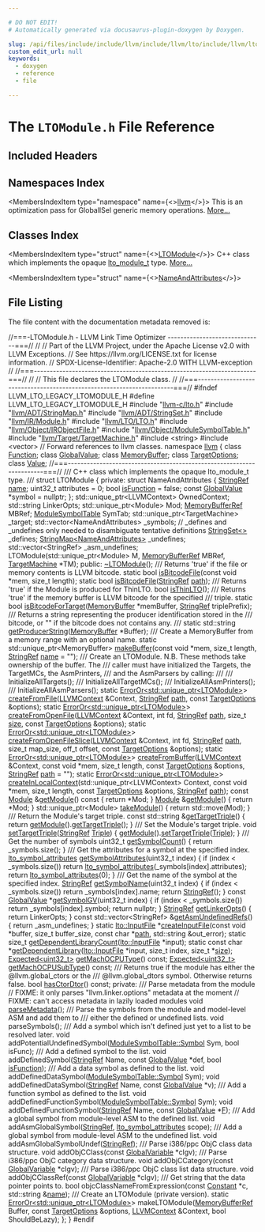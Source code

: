 ```yaml
---

# DO NOT EDIT!
# Automatically generated via docusaurus-plugin-doxygen by Doxygen.

slug: /api/files/include/include/llvm/include/llvm/lto/include/llvm/lto/legacy/ltomodule-h
custom_edit_url: null
keywords:
  - doxygen
  - reference
  - file

---
```





# The `LTOModule.h` File Reference

<DoxygenPage pluginConfig={pluginConfig}>



## Included Headers

<IncludesList>
<IncludesListItem
  filePath="llvm-c/lto.h"
  permalink="/docs/api/files/include/include/llvm-c/lto-h"
  isLocal="true" />
<IncludesListItem
  filePath="llvm/ADT/StringMap.h"
  permalink="/docs/api/files/include/include/llvm/include/llvm/adt/stringmap-h"
  isLocal="true" />
<IncludesListItem
  filePath="llvm/ADT/StringSet.h"
  permalink="/docs/api/files/include/include/llvm/include/llvm/adt/stringset-h"
  isLocal="true" />
<IncludesListItem
  filePath="llvm/IR/Module.h"
  permalink="/docs/api/files/include/include/llvm/include/llvm/ir/module-h"
  isLocal="true" />
<IncludesListItem
  filePath="llvm/LTO/LTO.h"
  permalink="/docs/api/files/include/include/llvm/include/llvm/lto/lto-h"
  isLocal="true" />
<IncludesListItem
  filePath="llvm/Object/IRObjectFile.h"
  permalink="/docs/api/files/include/include/llvm/include/llvm/object/irobjectfile-h"
  isLocal="true" />
<IncludesListItem
  filePath="llvm/Object/ModuleSymbolTable.h"
  permalink="/docs/api/files/include/include/llvm/include/llvm/object/modulesymboltable-h"
  isLocal="true" />
<IncludesListItem
  filePath="llvm/Target/TargetMachine.h"
  permalink="/docs/api/files/include/include/llvm/include/llvm/target/targetmachine-h"
  isLocal="true" />
<IncludesListItem
  filePath="string"
  permalink=""
  isLocal="false" />
<IncludesListItem
  filePath="vector"
  permalink=""
  isLocal="false" />
</IncludesList>

## Namespaces Index

<MembersIndex>

<MembersIndexItem
  type="namespace"
  name={<><a href="/docs/api/namespaces/llvm">llvm</a></>}>
This is an optimization pass for GlobalISel generic memory operations. <a href="/docs/api/namespaces/llvm/#details">More...</a>
</MembersIndexItem>

</MembersIndex>

## Classes Index

<MembersIndex>

<MembersIndexItem
  type="struct"
  name={<><a href="/docs/api/structs/llvm/ltomodule">LTOModule</a></>}>
C++ class which implements the opaque <a href="/docs/api/groups/llvmclto/#ga3ce415fd9e8109d4835461c6de1b9d82">lto&#95;module&#95;t</a> type. <a href="/docs/api/structs/llvm/ltomodule/#details">More...</a>
</MembersIndexItem>

<MembersIndexItem
  type="struct"
  name={<><a href="/docs/api/structs/llvm/ltomodule/nameandattributes">NameAndAttributes</a></>}>
</MembersIndexItem>

</MembersIndex>


## File Listing

The file content with the documentation metadata removed is:

<ProgramListing>

<Link id="l00001" /><CodeLine lineNumber="1"><Highlight kind="comment">//===-LTOModule.h - LLVM Link Time Optimizer ------------------------------===//</Highlight><Highlight kind="normal"></Highlight></CodeLine>
<Link id="l00002" /><CodeLine lineNumber="2"><Highlight kind="normal"></Highlight><Highlight kind="comment">//</Highlight><Highlight kind="normal"></Highlight></CodeLine>
<Link id="l00003" /><CodeLine lineNumber="3"><Highlight kind="normal"></Highlight><Highlight kind="comment">// Part of the LLVM Project, under the Apache License v2.0 with LLVM Exceptions.</Highlight><Highlight kind="normal"></Highlight></CodeLine>
<Link id="l00004" /><CodeLine lineNumber="4"><Highlight kind="normal"></Highlight><Highlight kind="comment">// See https://llvm.org/LICENSE.txt for license information.</Highlight><Highlight kind="normal"></Highlight></CodeLine>
<Link id="l00005" /><CodeLine lineNumber="5"><Highlight kind="normal"></Highlight><Highlight kind="comment">// SPDX-License-Identifier: Apache-2.0 WITH LLVM-exception</Highlight><Highlight kind="normal"></Highlight></CodeLine>
<Link id="l00006" /><CodeLine lineNumber="6"><Highlight kind="normal"></Highlight><Highlight kind="comment">//</Highlight><Highlight kind="normal"></Highlight></CodeLine>
<Link id="l00007" /><CodeLine lineNumber="7"><Highlight kind="normal"></Highlight><Highlight kind="comment">//===----------------------------------------------------------------------===//</Highlight><Highlight kind="normal"></Highlight></CodeLine>
<Link id="l00008" /><CodeLine lineNumber="8"><Highlight kind="normal"></Highlight><Highlight kind="comment">//</Highlight><Highlight kind="normal"></Highlight></CodeLine>
<Link id="l00009" /><CodeLine lineNumber="9"><Highlight kind="normal"></Highlight><Highlight kind="comment">// This file declares the LTOModule class.</Highlight><Highlight kind="normal"></Highlight></CodeLine>
<Link id="l00010" /><CodeLine lineNumber="10"><Highlight kind="normal"></Highlight><Highlight kind="comment">//</Highlight><Highlight kind="normal"></Highlight></CodeLine>
<Link id="l00011" /><CodeLine lineNumber="11"><Highlight kind="normal"></Highlight><Highlight kind="comment">//===----------------------------------------------------------------------===//</Highlight><Highlight kind="normal"></Highlight></CodeLine>
<Link id="l00012" /><CodeLine lineNumber="12"><Highlight kind="normal"></Highlight></CodeLine>
<Link id="l00013" /><CodeLine lineNumber="13"><Highlight kind="normal"></Highlight><Highlight kind="preprocessor">#ifndef LLVM&#95;LTO&#95;LEGACY&#95;LTOMODULE&#95;H</Highlight><Highlight kind="normal"></Highlight></CodeLine>
<Link id="l00014" /><CodeLine lineNumber="14"><Highlight kind="normal"></Highlight><Highlight kind="preprocessor">#define LLVM&#95;LTO&#95;LEGACY&#95;LTOMODULE&#95;H</Highlight><Highlight kind="normal"></Highlight></CodeLine>
<Link id="l00015" /><CodeLine lineNumber="15"><Highlight kind="normal"></Highlight></CodeLine>
<Link id="l00016" /><CodeLine lineNumber="16"><Highlight kind="normal"></Highlight><Highlight kind="preprocessor">#include &quot;<a href="/docs/api/files/include/include/llvm-c/lto-h">llvm-c/lto.h</a>&quot;</Highlight><Highlight kind="normal"></Highlight></CodeLine>
<Link id="l00017" /><CodeLine lineNumber="17"><Highlight kind="normal"></Highlight><Highlight kind="preprocessor">#include &quot;<a href="/docs/api/files/include/include/llvm/include/llvm/adt/stringmap-h">llvm/ADT/StringMap.h</a>&quot;</Highlight><Highlight kind="normal"></Highlight></CodeLine>
<Link id="l00018" /><CodeLine lineNumber="18"><Highlight kind="normal"></Highlight><Highlight kind="preprocessor">#include &quot;<a href="/docs/api/files/include/include/llvm/include/llvm/adt/stringset-h">llvm/ADT/StringSet.h</a>&quot;</Highlight><Highlight kind="normal"></Highlight></CodeLine>
<Link id="l00019" /><CodeLine lineNumber="19"><Highlight kind="normal"></Highlight><Highlight kind="preprocessor">#include &quot;<a href="/docs/api/files/include/include/llvm/include/llvm/ir/module-h">llvm/IR/Module.h</a>&quot;</Highlight><Highlight kind="normal"></Highlight></CodeLine>
<Link id="l00020" /><CodeLine lineNumber="20"><Highlight kind="normal"></Highlight><Highlight kind="preprocessor">#include &quot;<a href="/docs/api/files/include/include/llvm/include/llvm/lto/lto-h">llvm/LTO/LTO.h</a>&quot;</Highlight><Highlight kind="normal"></Highlight></CodeLine>
<Link id="l00021" /><CodeLine lineNumber="21"><Highlight kind="normal"></Highlight><Highlight kind="preprocessor">#include &quot;<a href="/docs/api/files/include/include/llvm/include/llvm/object/irobjectfile-h">llvm/Object/IRObjectFile.h</a>&quot;</Highlight><Highlight kind="normal"></Highlight></CodeLine>
<Link id="l00022" /><CodeLine lineNumber="22"><Highlight kind="normal"></Highlight><Highlight kind="preprocessor">#include &quot;<a href="/docs/api/files/include/include/llvm/include/llvm/object/modulesymboltable-h">llvm/Object/ModuleSymbolTable.h</a>&quot;</Highlight><Highlight kind="normal"></Highlight></CodeLine>
<Link id="l00023" /><CodeLine lineNumber="23"><Highlight kind="normal"></Highlight><Highlight kind="preprocessor">#include &quot;<a href="/docs/api/files/include/include/llvm/include/llvm/target/targetmachine-h">llvm/Target/TargetMachine.h</a>&quot;</Highlight><Highlight kind="normal"></Highlight></CodeLine>
<Link id="l00024" /><CodeLine lineNumber="24"><Highlight kind="normal"></Highlight><Highlight kind="preprocessor">#include &lt;string&gt;</Highlight><Highlight kind="normal"></Highlight></CodeLine>
<Link id="l00025" /><CodeLine lineNumber="25"><Highlight kind="normal"></Highlight><Highlight kind="preprocessor">#include &lt;vector&gt;</Highlight><Highlight kind="normal"></Highlight></CodeLine>
<Link id="l00026" /><CodeLine lineNumber="26"><Highlight kind="normal"></Highlight></CodeLine>
<Link id="l00027" /><CodeLine lineNumber="27"><Highlight kind="normal"></Highlight><Highlight kind="comment">// Forward references to llvm classes.</Highlight><Highlight kind="normal"></Highlight></CodeLine>
<Link id="l00028" /><CodeLine lineNumber="28"><Highlight kind="normal"></Highlight><Highlight kind="keyword">namespace </Highlight><Highlight kind="normal"><a href="/docs/api/namespaces/llvm">llvm</a> &#123;</Highlight></CodeLine>
<Link id="l00029" /><CodeLine lineNumber="29"><Highlight kind="normal">  </Highlight><Highlight kind="keyword">class </Highlight><Highlight kind="normal"><a href="/docs/api/classes/llvm/function">Function</a>;</Highlight></CodeLine>
<Link id="l00030" /><CodeLine lineNumber="30"><Highlight kind="normal">  </Highlight><Highlight kind="keyword">class </Highlight><Highlight kind="normal"><a href="/docs/api/classes/llvm/globalvalue">GlobalValue</a>;</Highlight></CodeLine>
<Link id="l00031" /><CodeLine lineNumber="31"><Highlight kind="normal">  </Highlight><Highlight kind="keyword">class </Highlight><Highlight kind="normal"><a href="/docs/api/classes/llvm/memorybuffer">MemoryBuffer</a>;</Highlight></CodeLine>
<Link id="l00032" /><CodeLine lineNumber="32"><Highlight kind="normal">  </Highlight><Highlight kind="keyword">class </Highlight><Highlight kind="normal"><a href="/docs/api/classes/llvm/targetoptions">TargetOptions</a>;</Highlight></CodeLine>
<Link id="l00033" /><CodeLine lineNumber="33"><Highlight kind="normal">  </Highlight><Highlight kind="keyword">class </Highlight><Highlight kind="normal"><a href="/docs/api/classes/llvm/value">Value</a>;</Highlight></CodeLine>
<Link id="l00034" /><CodeLine lineNumber="34"><Highlight kind="normal"></Highlight></CodeLine>
<Link id="l00035" /><CodeLine lineNumber="35"><Highlight kind="normal"></Highlight><Highlight kind="comment">//===----------------------------------------------------------------------===//</Highlight><Highlight kind="comment"></Highlight></CodeLine>
<Link id="l00036" /><CodeLine lineNumber="36"><Highlight kind="comment">/// C++ class which implements the opaque lto&#95;module&#95;t type.</Highlight></CodeLine>
<Link id="l00037" /><CodeLine lineNumber="37"><Highlight kind="comment">///</Highlight><Highlight kind="normal"></Highlight></CodeLine>
<Link id="l00038" /><CodeLine lineNumber="38" lineLink="/docs/api/structs/llvm/ltomodule"><Highlight kind="normal"></Highlight><Highlight kind="keyword">struct </Highlight><Highlight kind="normal">LTOModule &#123;</Highlight></CodeLine>
<Link id="l00039" /><CodeLine lineNumber="39"><Highlight kind="normal"></Highlight><Highlight kind="keyword">private</Highlight><Highlight kind="normal">:</Highlight></CodeLine>
<Link id="l00040" /><CodeLine lineNumber="40"><Highlight kind="normal">  </Highlight><Highlight kind="keyword">struct </Highlight><Highlight kind="normal">NameAndAttributes &#123;</Highlight></CodeLine>
<Link id="l00041" /><CodeLine lineNumber="41"><Highlight kind="normal">    <a href="/docs/api/classes/llvm/stringref">StringRef</a> <a href="/docs/api/files/lib/lib/target/lib/target/aarch64/smeabipass-cpp/#a8f8f80d37794cde9472343e4487ba3eb">name</a>;</Highlight></CodeLine>
<Link id="l00042" /><CodeLine lineNumber="42"><Highlight kind="normal">    uint32&#95;t           attributes = 0;</Highlight></CodeLine>
<Link id="l00043" /><CodeLine lineNumber="43"><Highlight kind="normal">    </Highlight><Highlight kind="keywordtype">bool</Highlight><Highlight kind="normal">               <a href="/docs/api/files/lib/lib/codegen/lib/codegen/selectiondag/selectiondagbuilder-cpp/#aa5423d2fba2a995d71e3294b14a19bbc">isFunction</a> = </Highlight><Highlight kind="keyword">false</Highlight><Highlight kind="normal">;</Highlight></CodeLine>
<Link id="l00044" /><CodeLine lineNumber="44"><Highlight kind="normal">    </Highlight><Highlight kind="keyword">const</Highlight><Highlight kind="normal"> <a href="/docs/api/classes/llvm/globalvalue">GlobalValue</a> &#42;symbol = </Highlight><Highlight kind="keyword">nullptr</Highlight><Highlight kind="normal">;</Highlight></CodeLine>
<Link id="l00045" /><CodeLine lineNumber="45"><Highlight kind="normal">  &#125;;</Highlight></CodeLine>
<Link id="l00046" /><CodeLine lineNumber="46"><Highlight kind="normal"></Highlight></CodeLine>
<Link id="l00047" /><CodeLine lineNumber="47"><Highlight kind="normal">  std::unique&#95;ptr&lt;LLVMContext&gt; OwnedContext;</Highlight></CodeLine>
<Link id="l00048" /><CodeLine lineNumber="48"><Highlight kind="normal"></Highlight></CodeLine>
<Link id="l00049" /><CodeLine lineNumber="49"><Highlight kind="normal">  std::string LinkerOpts;</Highlight></CodeLine>
<Link id="l00050" /><CodeLine lineNumber="50"><Highlight kind="normal"></Highlight></CodeLine>
<Link id="l00051" /><CodeLine lineNumber="51"><Highlight kind="normal">  std::unique&#95;ptr&lt;Module&gt; Mod;</Highlight></CodeLine>
<Link id="l00052" /><CodeLine lineNumber="52"><Highlight kind="normal">  <a href="/docs/api/classes/llvm/memorybufferref">MemoryBufferRef</a> MBRef;</Highlight></CodeLine>
<Link id="l00053" /><CodeLine lineNumber="53"><Highlight kind="normal">  <a href="/docs/api/classes/llvm/modulesymboltable">ModuleSymbolTable</a> SymTab;</Highlight></CodeLine>
<Link id="l00054" /><CodeLine lineNumber="54"><Highlight kind="normal">  std::unique&#95;ptr&lt;TargetMachine&gt; &#95;target;</Highlight></CodeLine>
<Link id="l00055" /><CodeLine lineNumber="55"><Highlight kind="normal">  std::vector&lt;NameAndAttributes&gt; &#95;symbols;</Highlight></CodeLine>
<Link id="l00056" /><CodeLine lineNumber="56"><Highlight kind="normal"></Highlight></CodeLine>
<Link id="l00057" /><CodeLine lineNumber="57"><Highlight kind="normal">  </Highlight><Highlight kind="comment">// &#95;defines and &#95;undefines only needed to disambiguate tentative definitions</Highlight><Highlight kind="normal"></Highlight></CodeLine>
<Link id="l00058" /><CodeLine lineNumber="58"><Highlight kind="normal">  <a href="/docs/api/classes/llvm/stringset">StringSet&lt;&gt;</a>                             &#95;defines;</Highlight></CodeLine>
<Link id="l00059" /><CodeLine lineNumber="59"><Highlight kind="normal">  <a href="/docs/api/classes/llvm/stringmap">StringMap&lt;NameAndAttributes&gt;</a> &#95;undefines;</Highlight></CodeLine>
<Link id="l00060" /><CodeLine lineNumber="60"><Highlight kind="normal">  std::vector&lt;StringRef&gt; &#95;asm&#95;undefines;</Highlight></CodeLine>
<Link id="l00061" /><CodeLine lineNumber="61"><Highlight kind="normal"></Highlight></CodeLine>
<Link id="l00062" /><CodeLine lineNumber="62"><Highlight kind="normal">  LTOModule(std::unique&#95;ptr&lt;Module&gt; M, <a href="/docs/api/classes/llvm/memorybufferref">MemoryBufferRef</a> MBRef,</Highlight></CodeLine>
<Link id="l00063" /><CodeLine lineNumber="63"><Highlight kind="normal">            <a href="/docs/api/classes/llvm/targetmachine">TargetMachine</a> &#42;TM);</Highlight></CodeLine>
<Link id="l00064" /><CodeLine lineNumber="64"><Highlight kind="normal"></Highlight></CodeLine>
<Link id="l00065" /><CodeLine lineNumber="65"><Highlight kind="normal"></Highlight><Highlight kind="keyword">public</Highlight><Highlight kind="normal">:</Highlight></CodeLine>
<Link id="l00066" /><CodeLine lineNumber="66" lineLink="/docs/api/structs/llvm/ltomodule/#acacfc05f60d5fb8b67833cca46725781"><Highlight kind="normal">  <a href="/docs/api/structs/llvm/ltomodule/#acacfc05f60d5fb8b67833cca46725781">~LTOModule</a>();</Highlight></CodeLine>
<Link id="l00067" /><CodeLine lineNumber="67"><Highlight kind="normal"></Highlight><Highlight kind="comment"></Highlight></CodeLine>
<Link id="l00068" /><CodeLine lineNumber="68"><Highlight kind="comment">  /// Returns &#39;true&#39; if the file or memory contents is LLVM bitcode.</Highlight><Highlight kind="normal"></Highlight></CodeLine>
<Link id="l00069" /><CodeLine lineNumber="69"><Highlight kind="normal">  </Highlight><Highlight kind="keyword">static</Highlight><Highlight kind="normal"> </Highlight><Highlight kind="keywordtype">bool</Highlight><Highlight kind="normal"> <a href="/docs/api/structs/llvm/ltomodule/#a18c6d81a89ce7251370098d5fca14eed">isBitcodeFile</a>(</Highlight><Highlight kind="keyword">const</Highlight><Highlight kind="normal"> </Highlight><Highlight kind="keywordtype">void</Highlight><Highlight kind="normal"> &#42;mem, </Highlight><Highlight kind="keywordtype">size&#95;t</Highlight><Highlight kind="normal"> length);</Highlight></CodeLine>
<Link id="l00070" /><CodeLine lineNumber="70"><Highlight kind="normal">  </Highlight><Highlight kind="keyword">static</Highlight><Highlight kind="normal"> </Highlight><Highlight kind="keywordtype">bool</Highlight><Highlight kind="normal"> <a href="/docs/api/structs/llvm/ltomodule/#a18c6d81a89ce7251370098d5fca14eed">isBitcodeFile</a>(<a href="/docs/api/classes/llvm/stringref">StringRef</a> <a href="/docs/api/namespaces/llvm/sys/path">path</a>);</Highlight></CodeLine>
<Link id="l00071" /><CodeLine lineNumber="71"><Highlight kind="normal"></Highlight><Highlight kind="comment"></Highlight></CodeLine>
<Link id="l00072" /><CodeLine lineNumber="72"><Highlight kind="comment">  /// Returns &#39;true&#39; if the Module is produced for ThinLTO.</Highlight><Highlight kind="normal"></Highlight></CodeLine>
<Link id="l00073" /><CodeLine lineNumber="73"><Highlight kind="normal">  </Highlight><Highlight kind="keywordtype">bool</Highlight><Highlight kind="normal"> <a href="/docs/api/structs/llvm/ltomodule/#ab964fda761f8e809e05594be65356fcb">isThinLTO</a>();</Highlight></CodeLine>
<Link id="l00074" /><CodeLine lineNumber="74"><Highlight kind="normal"></Highlight><Highlight kind="comment"></Highlight></CodeLine>
<Link id="l00075" /><CodeLine lineNumber="75"><Highlight kind="comment">  /// Returns &#39;true&#39; if the memory buffer is LLVM bitcode for the specified</Highlight></CodeLine>
<Link id="l00076" /><CodeLine lineNumber="76"><Highlight kind="comment">  /// triple.</Highlight><Highlight kind="normal"></Highlight></CodeLine>
<Link id="l00077" /><CodeLine lineNumber="77"><Highlight kind="normal">  </Highlight><Highlight kind="keyword">static</Highlight><Highlight kind="normal"> </Highlight><Highlight kind="keywordtype">bool</Highlight><Highlight kind="normal"> <a href="/docs/api/structs/llvm/ltomodule/#aa9588be24002d2f7603334d8dd1846e7">isBitcodeForTarget</a>(<a href="/docs/api/classes/llvm/memorybuffer">MemoryBuffer</a> &#42;memBuffer,</Highlight></CodeLine>
<Link id="l00078" /><CodeLine lineNumber="78"><Highlight kind="normal">                                 <a href="/docs/api/classes/llvm/stringref">StringRef</a> triplePrefix);</Highlight></CodeLine>
<Link id="l00079" /><CodeLine lineNumber="79"><Highlight kind="normal"></Highlight><Highlight kind="comment"></Highlight></CodeLine>
<Link id="l00080" /><CodeLine lineNumber="80"><Highlight kind="comment">  /// Returns a string representing the producer identification stored in the</Highlight></CodeLine>
<Link id="l00081" /><CodeLine lineNumber="81"><Highlight kind="comment">  /// bitcode, or &quot;&quot; if the bitcode does not contains any.</Highlight></CodeLine>
<Link id="l00082" /><CodeLine lineNumber="82"><Highlight kind="comment">  ///</Highlight><Highlight kind="normal"></Highlight></CodeLine>
<Link id="l00083" /><CodeLine lineNumber="83"><Highlight kind="normal">  </Highlight><Highlight kind="keyword">static</Highlight><Highlight kind="normal"> std::string <a href="/docs/api/structs/llvm/ltomodule/#a969833caa131b8a26c7b12bf917294a7">getProducerString</a>(<a href="/docs/api/classes/llvm/memorybuffer">MemoryBuffer</a> &#42;Buffer);</Highlight></CodeLine>
<Link id="l00084" /><CodeLine lineNumber="84"><Highlight kind="normal"></Highlight><Highlight kind="comment"></Highlight></CodeLine>
<Link id="l00085" /><CodeLine lineNumber="85"><Highlight kind="comment">  /// Create a MemoryBuffer from a memory range with an optional name.</Highlight><Highlight kind="normal"></Highlight></CodeLine>
<Link id="l00086" /><CodeLine lineNumber="86"><Highlight kind="normal">  </Highlight><Highlight kind="keyword">static</Highlight><Highlight kind="normal"> std::unique&#95;ptr&lt;MemoryBuffer&gt;</Highlight></CodeLine>
<Link id="l00087" /><CodeLine lineNumber="87"><Highlight kind="normal">  <a href="/docs/api/structs/llvm/ltomodule/#a506f8e95d7b36007cf41322e49e3668c">makeBuffer</a>(</Highlight><Highlight kind="keyword">const</Highlight><Highlight kind="normal"> </Highlight><Highlight kind="keywordtype">void</Highlight><Highlight kind="normal"> &#42;mem, </Highlight><Highlight kind="keywordtype">size&#95;t</Highlight><Highlight kind="normal"> length, <a href="/docs/api/classes/llvm/stringref">StringRef</a> <a href="/docs/api/files/lib/lib/target/lib/target/aarch64/smeabipass-cpp/#a8f8f80d37794cde9472343e4487ba3eb">name</a> = </Highlight><Highlight kind="stringliteral">&quot;&quot;</Highlight><Highlight kind="normal">);</Highlight></CodeLine>
<Link id="l00088" /><CodeLine lineNumber="88"><Highlight kind="normal"></Highlight><Highlight kind="comment"></Highlight></CodeLine>
<Link id="l00089" /><CodeLine lineNumber="89"><Highlight kind="comment">  /// Create an LTOModule. N.B. These methods take ownership of the buffer. The</Highlight></CodeLine>
<Link id="l00090" /><CodeLine lineNumber="90"><Highlight kind="comment">  /// caller must have initialized the Targets, the TargetMCs, the AsmPrinters,</Highlight></CodeLine>
<Link id="l00091" /><CodeLine lineNumber="91"><Highlight kind="comment">  /// and the AsmParsers by calling:</Highlight></CodeLine>
<Link id="l00092" /><CodeLine lineNumber="92"><Highlight kind="comment">  ///</Highlight></CodeLine>
<Link id="l00093" /><CodeLine lineNumber="93"><Highlight kind="comment">  /// InitializeAllTargets();</Highlight></CodeLine>
<Link id="l00094" /><CodeLine lineNumber="94"><Highlight kind="comment">  /// InitializeAllTargetMCs();</Highlight></CodeLine>
<Link id="l00095" /><CodeLine lineNumber="95"><Highlight kind="comment">  /// InitializeAllAsmPrinters();</Highlight></CodeLine>
<Link id="l00096" /><CodeLine lineNumber="96"><Highlight kind="comment">  /// InitializeAllAsmParsers();</Highlight><Highlight kind="normal"></Highlight></CodeLine>
<Link id="l00097" /><CodeLine lineNumber="97"><Highlight kind="normal">  </Highlight><Highlight kind="keyword">static</Highlight><Highlight kind="normal"> <a href="/docs/api/classes/llvm/erroror">ErrorOr&lt;std::unique&#95;ptr&lt;LTOModule&gt;</a>&gt;</Highlight></CodeLine>
<Link id="l00098" /><CodeLine lineNumber="98"><Highlight kind="normal">  <a href="/docs/api/structs/llvm/ltomodule/#a18b55d565c6a0be0a063486e7c905cef">createFromFile</a>(<a href="/docs/api/classes/llvm/llvmcontext">LLVMContext</a> &amp;Context, <a href="/docs/api/classes/llvm/stringref">StringRef</a> <a href="/docs/api/namespaces/llvm/sys/path">path</a>,</Highlight></CodeLine>
<Link id="l00099" /><CodeLine lineNumber="99"><Highlight kind="normal">                 </Highlight><Highlight kind="keyword">const</Highlight><Highlight kind="normal"> <a href="/docs/api/classes/llvm/targetoptions">TargetOptions</a> &amp;options);</Highlight></CodeLine>
<Link id="l00100" /><CodeLine lineNumber="100"><Highlight kind="normal">  </Highlight><Highlight kind="keyword">static</Highlight><Highlight kind="normal"> <a href="/docs/api/classes/llvm/erroror">ErrorOr&lt;std::unique&#95;ptr&lt;LTOModule&gt;</a>&gt;</Highlight></CodeLine>
<Link id="l00101" /><CodeLine lineNumber="101"><Highlight kind="normal">  <a href="/docs/api/structs/llvm/ltomodule/#ac383862a346c848f70b41e072d1e0640">createFromOpenFile</a>(<a href="/docs/api/classes/llvm/llvmcontext">LLVMContext</a> &amp;Context, </Highlight><Highlight kind="keywordtype">int</Highlight><Highlight kind="normal"> fd, <a href="/docs/api/classes/llvm/stringref">StringRef</a> <a href="/docs/api/namespaces/llvm/sys/path">path</a>, </Highlight><Highlight kind="keywordtype">size&#95;t</Highlight><Highlight kind="normal"> <a href="/docs/api/namespaces/llvm/#a10f3d955592ae2bc745f57e5b48ae115">size</a>,</Highlight></CodeLine>
<Link id="l00102" /><CodeLine lineNumber="102"><Highlight kind="normal">                     </Highlight><Highlight kind="keyword">const</Highlight><Highlight kind="normal"> <a href="/docs/api/classes/llvm/targetoptions">TargetOptions</a> &amp;options);</Highlight></CodeLine>
<Link id="l00103" /><CodeLine lineNumber="103"><Highlight kind="normal">  </Highlight><Highlight kind="keyword">static</Highlight><Highlight kind="normal"> <a href="/docs/api/classes/llvm/erroror">ErrorOr&lt;std::unique&#95;ptr&lt;LTOModule&gt;</a>&gt;</Highlight></CodeLine>
<Link id="l00104" /><CodeLine lineNumber="104"><Highlight kind="normal">  <a href="/docs/api/structs/llvm/ltomodule/#a8c515c45d2e7357a98e076263ff9ee68">createFromOpenFileSlice</a>(<a href="/docs/api/classes/llvm/llvmcontext">LLVMContext</a> &amp;Context, </Highlight><Highlight kind="keywordtype">int</Highlight><Highlight kind="normal"> fd, <a href="/docs/api/classes/llvm/stringref">StringRef</a> <a href="/docs/api/namespaces/llvm/sys/path">path</a>,</Highlight></CodeLine>
<Link id="l00105" /><CodeLine lineNumber="105"><Highlight kind="normal">                          </Highlight><Highlight kind="keywordtype">size&#95;t</Highlight><Highlight kind="normal"> map&#95;size, off&#95;t offset,</Highlight></CodeLine>
<Link id="l00106" /><CodeLine lineNumber="106"><Highlight kind="normal">                          </Highlight><Highlight kind="keyword">const</Highlight><Highlight kind="normal"> <a href="/docs/api/classes/llvm/targetoptions">TargetOptions</a> &amp;options);</Highlight></CodeLine>
<Link id="l00107" /><CodeLine lineNumber="107"><Highlight kind="normal">  </Highlight><Highlight kind="keyword">static</Highlight><Highlight kind="normal"> <a href="/docs/api/classes/llvm/erroror">ErrorOr&lt;std::unique&#95;ptr&lt;LTOModule&gt;</a>&gt;</Highlight></CodeLine>
<Link id="l00108" /><CodeLine lineNumber="108"><Highlight kind="normal">  <a href="/docs/api/structs/llvm/ltomodule/#ac654f1701db5c53497b5f6be01ca071c">createFromBuffer</a>(<a href="/docs/api/classes/llvm/llvmcontext">LLVMContext</a> &amp;Context, </Highlight><Highlight kind="keyword">const</Highlight><Highlight kind="normal"> </Highlight><Highlight kind="keywordtype">void</Highlight><Highlight kind="normal"> &#42;mem, </Highlight><Highlight kind="keywordtype">size&#95;t</Highlight><Highlight kind="normal"> length,</Highlight></CodeLine>
<Link id="l00109" /><CodeLine lineNumber="109"><Highlight kind="normal">                   </Highlight><Highlight kind="keyword">const</Highlight><Highlight kind="normal"> <a href="/docs/api/classes/llvm/targetoptions">TargetOptions</a> &amp;options, <a href="/docs/api/classes/llvm/stringref">StringRef</a> <a href="/docs/api/namespaces/llvm/sys/path">path</a> = </Highlight><Highlight kind="stringliteral">&quot;&quot;</Highlight><Highlight kind="normal">);</Highlight></CodeLine>
<Link id="l00110" /><CodeLine lineNumber="110"><Highlight kind="normal">  </Highlight><Highlight kind="keyword">static</Highlight><Highlight kind="normal"> <a href="/docs/api/classes/llvm/erroror">ErrorOr&lt;std::unique&#95;ptr&lt;LTOModule&gt;</a>&gt;</Highlight></CodeLine>
<Link id="l00111" /><CodeLine lineNumber="111"><Highlight kind="normal">  <a href="/docs/api/structs/llvm/ltomodule/#ac3a485d28656a0ed1c916b7e81e554a5">createInLocalContext</a>(std::unique&#95;ptr&lt;LLVMContext&gt; Context, </Highlight><Highlight kind="keyword">const</Highlight><Highlight kind="normal"> </Highlight><Highlight kind="keywordtype">void</Highlight><Highlight kind="normal"> &#42;mem,</Highlight></CodeLine>
<Link id="l00112" /><CodeLine lineNumber="112"><Highlight kind="normal">                       </Highlight><Highlight kind="keywordtype">size&#95;t</Highlight><Highlight kind="normal"> length, </Highlight><Highlight kind="keyword">const</Highlight><Highlight kind="normal"> <a href="/docs/api/classes/llvm/targetoptions">TargetOptions</a> &amp;options,</Highlight></CodeLine>
<Link id="l00113" /><CodeLine lineNumber="113"><Highlight kind="normal">                       <a href="/docs/api/classes/llvm/stringref">StringRef</a> <a href="/docs/api/namespaces/llvm/sys/path">path</a>);</Highlight></CodeLine>
<Link id="l00114" /><CodeLine lineNumber="114"><Highlight kind="normal"></Highlight></CodeLine>
<Link id="l00115" /><CodeLine lineNumber="115" lineLink="/docs/api/structs/llvm/ltomodule/#a84bc6618913410ea115a1e23414eacc9"><Highlight kind="normal">  </Highlight><Highlight kind="keyword">const</Highlight><Highlight kind="normal"> <a href="/docs/api/classes/llvm/module">Module</a> &amp;<a href="/docs/api/structs/llvm/ltomodule/#a84bc6618913410ea115a1e23414eacc9">getModule</a>()</Highlight><Highlight kind="keyword"> const </Highlight><Highlight kind="normal">&#123; </Highlight><Highlight kind="keywordflow">return</Highlight><Highlight kind="normal"> &#42;Mod; &#125;</Highlight></CodeLine>
<Link id="l00116" /><CodeLine lineNumber="116" lineLink="/docs/api/structs/llvm/ltomodule/#a7291987ecaffe5c34063c0df8af7a236"><Highlight kind="normal">  <a href="/docs/api/classes/llvm/module">Module</a> &amp;<a href="/docs/api/structs/llvm/ltomodule/#a7291987ecaffe5c34063c0df8af7a236">getModule</a>() &#123; </Highlight><Highlight kind="keywordflow">return</Highlight><Highlight kind="normal"> &#42;Mod; &#125;</Highlight></CodeLine>
<Link id="l00117" /><CodeLine lineNumber="117"><Highlight kind="normal"></Highlight></CodeLine>
<Link id="l00118" /><CodeLine lineNumber="118" lineLink="/docs/api/structs/llvm/ltomodule/#adf79ced4085f3a6f7633ee583e4d8ffd"><Highlight kind="normal">  std::unique&#95;ptr&lt;Module&gt; <a href="/docs/api/structs/llvm/ltomodule/#adf79ced4085f3a6f7633ee583e4d8ffd">takeModule</a>() &#123; </Highlight><Highlight kind="keywordflow">return</Highlight><Highlight kind="normal"> std::move(Mod); &#125;</Highlight></CodeLine>
<Link id="l00119" /><CodeLine lineNumber="119"><Highlight kind="normal"></Highlight><Highlight kind="comment"></Highlight></CodeLine>
<Link id="l00120" /><CodeLine lineNumber="120"><Highlight kind="comment">  /// Return the Module&#39;s target triple.</Highlight><Highlight kind="normal"></Highlight></CodeLine>
<Link id="l00121" /><CodeLine lineNumber="121" lineLink="/docs/api/structs/llvm/ltomodule/#a976ee001cbab0afed3bec6f4a07c6b35"><Highlight kind="normal">  </Highlight><Highlight kind="keyword">const</Highlight><Highlight kind="normal"> std::string &amp;<a href="/docs/api/structs/llvm/ltomodule/#a976ee001cbab0afed3bec6f4a07c6b35">getTargetTriple</a>() &#123;</Highlight></CodeLine>
<Link id="l00122" /><CodeLine lineNumber="122"><Highlight kind="normal">    </Highlight><Highlight kind="keywordflow">return</Highlight><Highlight kind="normal"> <a href="/docs/api/structs/llvm/ltomodule/#a84bc6618913410ea115a1e23414eacc9">getModule</a>().<a href="/docs/api/classes/llvm/module/#a6b882824580b4666f692474ecbae56ad">getTargetTriple</a>();</Highlight></CodeLine>
<Link id="l00123" /><CodeLine lineNumber="123"><Highlight kind="normal">  &#125;</Highlight></CodeLine>
<Link id="l00124" /><CodeLine lineNumber="124"><Highlight kind="normal"></Highlight><Highlight kind="comment"></Highlight></CodeLine>
<Link id="l00125" /><CodeLine lineNumber="125"><Highlight kind="comment">  /// Set the Module&#39;s target triple.</Highlight><Highlight kind="normal"></Highlight></CodeLine>
<Link id="l00126" /><CodeLine lineNumber="126" lineLink="/docs/api/structs/llvm/ltomodule/#aa9d2a4bf9ce9b085e460d172b8d4f267"><Highlight kind="normal">  </Highlight><Highlight kind="keywordtype">void</Highlight><Highlight kind="normal"> <a href="/docs/api/structs/llvm/ltomodule/#aa9d2a4bf9ce9b085e460d172b8d4f267">setTargetTriple</a>(<a href="/docs/api/classes/llvm/stringref">StringRef</a> <a href="/docs/api/classes/llvm/triple">Triple</a>) &#123;</Highlight></CodeLine>
<Link id="l00127" /><CodeLine lineNumber="127"><Highlight kind="normal">    <a href="/docs/api/structs/llvm/ltomodule/#a84bc6618913410ea115a1e23414eacc9">getModule</a>().<a href="/docs/api/classes/llvm/module/#af66bad1510da8a71d20002609d3b4a25">setTargetTriple</a>(<a href="/docs/api/classes/llvm/triple">Triple</a>);</Highlight></CodeLine>
<Link id="l00128" /><CodeLine lineNumber="128"><Highlight kind="normal">  &#125;</Highlight></CodeLine>
<Link id="l00129" /><CodeLine lineNumber="129"><Highlight kind="normal"></Highlight><Highlight kind="comment"></Highlight></CodeLine>
<Link id="l00130" /><CodeLine lineNumber="130"><Highlight kind="comment">  /// Get the number of symbols</Highlight><Highlight kind="normal"></Highlight></CodeLine>
<Link id="l00131" /><CodeLine lineNumber="131" lineLink="/docs/api/structs/llvm/ltomodule/#a5a818ddaa482658cd97ebc18e0b769ee"><Highlight kind="normal">  uint32&#95;t <a href="/docs/api/structs/llvm/ltomodule/#a5a818ddaa482658cd97ebc18e0b769ee">getSymbolCount</a>() &#123;</Highlight></CodeLine>
<Link id="l00132" /><CodeLine lineNumber="132"><Highlight kind="normal">    </Highlight><Highlight kind="keywordflow">return</Highlight><Highlight kind="normal"> &#95;symbols.size();</Highlight></CodeLine>
<Link id="l00133" /><CodeLine lineNumber="133"><Highlight kind="normal">  &#125;</Highlight></CodeLine>
<Link id="l00134" /><CodeLine lineNumber="134"><Highlight kind="normal"></Highlight><Highlight kind="comment"></Highlight></CodeLine>
<Link id="l00135" /><CodeLine lineNumber="135"><Highlight kind="comment">  /// Get the attributes for a symbol at the specified index.</Highlight><Highlight kind="normal"></Highlight></CodeLine>
<Link id="l00136" /><CodeLine lineNumber="136" lineLink="/docs/api/structs/llvm/ltomodule/#a8435f003414113af2894dc7c47a82b69"><Highlight kind="normal">  <a href="/docs/api/groups/llvmclto/#ga913b51e895306793f1c843f1385d6d77">lto&#95;symbol&#95;attributes</a> <a href="/docs/api/structs/llvm/ltomodule/#a8435f003414113af2894dc7c47a82b69">getSymbolAttributes</a>(uint32&#95;t index) &#123;</Highlight></CodeLine>
<Link id="l00137" /><CodeLine lineNumber="137"><Highlight kind="normal">    </Highlight><Highlight kind="keywordflow">if</Highlight><Highlight kind="normal"> (index &lt; &#95;symbols.size())</Highlight></CodeLine>
<Link id="l00138" /><CodeLine lineNumber="138"><Highlight kind="normal">      </Highlight><Highlight kind="keywordflow">return</Highlight><Highlight kind="normal"> <a href="/docs/api/groups/llvmclto/#ga913b51e895306793f1c843f1385d6d77">lto&#95;symbol&#95;attributes</a>(&#95;symbols&#91;index&#93;.attributes);</Highlight></CodeLine>
<Link id="l00139" /><CodeLine lineNumber="139"><Highlight kind="normal">    </Highlight><Highlight kind="keywordflow">return</Highlight><Highlight kind="normal"> <a href="/docs/api/groups/llvmclto/#ga913b51e895306793f1c843f1385d6d77">lto&#95;symbol&#95;attributes</a>(0);</Highlight></CodeLine>
<Link id="l00140" /><CodeLine lineNumber="140"><Highlight kind="normal">  &#125;</Highlight></CodeLine>
<Link id="l00141" /><CodeLine lineNumber="141"><Highlight kind="normal"></Highlight><Highlight kind="comment"></Highlight></CodeLine>
<Link id="l00142" /><CodeLine lineNumber="142"><Highlight kind="comment">  /// Get the name of the symbol at the specified index.</Highlight><Highlight kind="normal"></Highlight></CodeLine>
<Link id="l00143" /><CodeLine lineNumber="143" lineLink="/docs/api/structs/llvm/ltomodule/#a079e365c414eb9083c9bb843b730733a"><Highlight kind="normal">  <a href="/docs/api/classes/llvm/stringref">StringRef</a> <a href="/docs/api/structs/llvm/ltomodule/#a079e365c414eb9083c9bb843b730733a">getSymbolName</a>(uint32&#95;t index) &#123;</Highlight></CodeLine>
<Link id="l00144" /><CodeLine lineNumber="144"><Highlight kind="normal">    </Highlight><Highlight kind="keywordflow">if</Highlight><Highlight kind="normal"> (index &lt; &#95;symbols.size())</Highlight></CodeLine>
<Link id="l00145" /><CodeLine lineNumber="145"><Highlight kind="normal">      </Highlight><Highlight kind="keywordflow">return</Highlight><Highlight kind="normal"> &#95;symbols&#91;index&#93;.name;</Highlight></CodeLine>
<Link id="l00146" /><CodeLine lineNumber="146"><Highlight kind="normal">    </Highlight><Highlight kind="keywordflow">return</Highlight><Highlight kind="normal"> <a href="/docs/api/classes/llvm/stringref">StringRef</a>();</Highlight></CodeLine>
<Link id="l00147" /><CodeLine lineNumber="147"><Highlight kind="normal">  &#125;</Highlight></CodeLine>
<Link id="l00148" /><CodeLine lineNumber="148"><Highlight kind="normal"></Highlight></CodeLine>
<Link id="l00149" /><CodeLine lineNumber="149" lineLink="/docs/api/structs/llvm/ltomodule/#a0ef35f9c45a61d5814205ccd4764c81e"><Highlight kind="normal">  </Highlight><Highlight kind="keyword">const</Highlight><Highlight kind="normal"> <a href="/docs/api/classes/llvm/globalvalue">GlobalValue</a> &#42;<a href="/docs/api/structs/llvm/ltomodule/#a0ef35f9c45a61d5814205ccd4764c81e">getSymbolGV</a>(uint32&#95;t index) &#123;</Highlight></CodeLine>
<Link id="l00150" /><CodeLine lineNumber="150"><Highlight kind="normal">    </Highlight><Highlight kind="keywordflow">if</Highlight><Highlight kind="normal"> (index &lt; &#95;symbols.size())</Highlight></CodeLine>
<Link id="l00151" /><CodeLine lineNumber="151"><Highlight kind="normal">      </Highlight><Highlight kind="keywordflow">return</Highlight><Highlight kind="normal"> &#95;symbols&#91;index&#93;.symbol;</Highlight></CodeLine>
<Link id="l00152" /><CodeLine lineNumber="152"><Highlight kind="normal">    </Highlight><Highlight kind="keywordflow">return</Highlight><Highlight kind="normal"> </Highlight><Highlight kind="keyword">nullptr</Highlight><Highlight kind="normal">;</Highlight></CodeLine>
<Link id="l00153" /><CodeLine lineNumber="153"><Highlight kind="normal">  &#125;</Highlight></CodeLine>
<Link id="l00154" /><CodeLine lineNumber="154"><Highlight kind="normal"></Highlight></CodeLine>
<Link id="l00155" /><CodeLine lineNumber="155" lineLink="/docs/api/structs/llvm/ltomodule/#a96242202c3b6123c2d0667568769a4bc"><Highlight kind="normal">  <a href="/docs/api/classes/llvm/stringref">StringRef</a> <a href="/docs/api/structs/llvm/ltomodule/#a96242202c3b6123c2d0667568769a4bc">getLinkerOpts</a>() &#123; </Highlight><Highlight kind="keywordflow">return</Highlight><Highlight kind="normal"> LinkerOpts; &#125;</Highlight></CodeLine>
<Link id="l00156" /><CodeLine lineNumber="156"><Highlight kind="normal"></Highlight></CodeLine>
<Link id="l00157" /><CodeLine lineNumber="157" lineLink="/docs/api/structs/llvm/ltomodule/#aa94b8688879ac2759a4699928f742621"><Highlight kind="normal">  </Highlight><Highlight kind="keyword">const</Highlight><Highlight kind="normal"> std::vector&lt;StringRef&gt; &amp;<a href="/docs/api/structs/llvm/ltomodule/#aa94b8688879ac2759a4699928f742621">getAsmUndefinedRefs</a>() &#123; </Highlight><Highlight kind="keywordflow">return</Highlight><Highlight kind="normal"> &#95;asm&#95;undefines; &#125;</Highlight></CodeLine>
<Link id="l00158" /><CodeLine lineNumber="158"><Highlight kind="normal"></Highlight></CodeLine>
<Link id="l00159" /><CodeLine lineNumber="159"><Highlight kind="normal">  </Highlight><Highlight kind="keyword">static</Highlight><Highlight kind="normal"> <a href="/docs/api/classes/llvm/lto/inputfile">lto::InputFile</a> &#42;<a href="/docs/api/structs/llvm/ltomodule/#aef913eed42f499b1e6ee98803c1976ab">createInputFile</a>(</Highlight><Highlight kind="keyword">const</Highlight><Highlight kind="normal"> </Highlight><Highlight kind="keywordtype">void</Highlight><Highlight kind="normal"> &#42;buffer, </Highlight><Highlight kind="keywordtype">size&#95;t</Highlight><Highlight kind="normal"> buffer&#95;size,</Highlight></CodeLine>
<Link id="l00160" /><CodeLine lineNumber="160"><Highlight kind="normal">                                         </Highlight><Highlight kind="keyword">const</Highlight><Highlight kind="normal"> </Highlight><Highlight kind="keywordtype">char</Highlight><Highlight kind="normal"> &#42;<a href="/docs/api/namespaces/llvm/sys/path">path</a>, std::string &amp;out&#95;error);</Highlight></CodeLine>
<Link id="l00161" /><CodeLine lineNumber="161"><Highlight kind="normal"></Highlight></CodeLine>
<Link id="l00162" /><CodeLine lineNumber="162"><Highlight kind="normal">  </Highlight><Highlight kind="keyword">static</Highlight><Highlight kind="normal"> </Highlight><Highlight kind="keywordtype">size&#95;t</Highlight><Highlight kind="normal"> <a href="/docs/api/structs/llvm/ltomodule/#a6858921605d9b6ba5665b372b54abb49">getDependentLibraryCount</a>(<a href="/docs/api/classes/llvm/lto/inputfile">lto::InputFile</a> &#42;input);</Highlight></CodeLine>
<Link id="l00163" /><CodeLine lineNumber="163"><Highlight kind="normal"></Highlight></CodeLine>
<Link id="l00164" /><CodeLine lineNumber="164"><Highlight kind="normal">  </Highlight><Highlight kind="keyword">static</Highlight><Highlight kind="normal"> </Highlight><Highlight kind="keyword">const</Highlight><Highlight kind="normal"> </Highlight><Highlight kind="keywordtype">char</Highlight><Highlight kind="normal"> &#42;<a href="/docs/api/structs/llvm/ltomodule/#a83adaf6fa27a4eb8cd83ab05b0e7908b">getDependentLibrary</a>(<a href="/docs/api/classes/llvm/lto/inputfile">lto::InputFile</a> &#42;input, </Highlight><Highlight kind="keywordtype">size&#95;t</Highlight><Highlight kind="normal"> index, </Highlight><Highlight kind="keywordtype">size&#95;t</Highlight><Highlight kind="normal"> &#42;<a href="/docs/api/namespaces/llvm/#a10f3d955592ae2bc745f57e5b48ae115">size</a>);</Highlight></CodeLine>
<Link id="l00165" /><CodeLine lineNumber="165"><Highlight kind="normal"></Highlight></CodeLine>
<Link id="l00166" /><CodeLine lineNumber="166"><Highlight kind="normal">  <a href="/docs/api/classes/llvm/expected">Expected&lt;uint32&#95;t&gt;</a> <a href="/docs/api/structs/llvm/ltomodule/#a425e4a6be6d9a109676728ef875bc20d">getMachOCPUType</a>() </Highlight><Highlight kind="keyword">const</Highlight><Highlight kind="normal">;</Highlight></CodeLine>
<Link id="l00167" /><CodeLine lineNumber="167"><Highlight kind="normal"></Highlight></CodeLine>
<Link id="l00168" /><CodeLine lineNumber="168"><Highlight kind="normal">  <a href="/docs/api/classes/llvm/expected">Expected&lt;uint32&#95;t&gt;</a> <a href="/docs/api/structs/llvm/ltomodule/#ac7758b23ddb6359aa5c47492084e8e7f">getMachOCPUSubType</a>() </Highlight><Highlight kind="keyword">const</Highlight><Highlight kind="normal">;</Highlight></CodeLine>
<Link id="l00169" /><CodeLine lineNumber="169"><Highlight kind="normal"></Highlight><Highlight kind="comment"></Highlight></CodeLine>
<Link id="l00170" /><CodeLine lineNumber="170"><Highlight kind="comment">  /// Returns true if the module has either the @llvm.global&#95;ctors or the</Highlight></CodeLine>
<Link id="l00171" /><CodeLine lineNumber="171"><Highlight kind="comment">  /// @llvm.global&#95;dtors symbol. Otherwise returns false.</Highlight><Highlight kind="normal"></Highlight></CodeLine>
<Link id="l00172" /><CodeLine lineNumber="172"><Highlight kind="normal">  </Highlight><Highlight kind="keywordtype">bool</Highlight><Highlight kind="normal"> <a href="/docs/api/structs/llvm/ltomodule/#a7c3f21d99e539c7a35d2c06cb9396bac">hasCtorDtor</a>() </Highlight><Highlight kind="keyword">const</Highlight><Highlight kind="normal">;</Highlight></CodeLine>
<Link id="l00173" /><CodeLine lineNumber="173"><Highlight kind="normal"></Highlight></CodeLine>
<Link id="l00174" /><CodeLine lineNumber="174"><Highlight kind="normal"></Highlight><Highlight kind="keyword">private</Highlight><Highlight kind="normal">:</Highlight><Highlight kind="comment"></Highlight></CodeLine>
<Link id="l00175" /><CodeLine lineNumber="175"><Highlight kind="comment">  /// Parse metadata from the module</Highlight><Highlight kind="normal"></Highlight></CodeLine>
<Link id="l00176" /><CodeLine lineNumber="176"><Highlight kind="normal">  </Highlight><Highlight kind="comment">// FIXME: it only parses &quot;llvm.linker.options&quot; metadata at the moment</Highlight><Highlight kind="normal"></Highlight></CodeLine>
<Link id="l00177" /><CodeLine lineNumber="177"><Highlight kind="normal">  </Highlight><Highlight kind="comment">// FIXME: can&#39;t access metadata in lazily loaded modules</Highlight><Highlight kind="normal"></Highlight></CodeLine>
<Link id="l00178" /><CodeLine lineNumber="178"><Highlight kind="normal">  </Highlight><Highlight kind="keywordtype">void</Highlight><Highlight kind="normal"> <a href="/docs/api/files/lib/lib/profiledata/sampleprofreader-cpp/#aee16ef63867cb58a1e046d39fb99e49f">parseMetadata</a>();</Highlight></CodeLine>
<Link id="l00179" /><CodeLine lineNumber="179"><Highlight kind="normal"></Highlight><Highlight kind="comment"></Highlight></CodeLine>
<Link id="l00180" /><CodeLine lineNumber="180"><Highlight kind="comment">  /// Parse the symbols from the module and model-level ASM and add them to</Highlight></CodeLine>
<Link id="l00181" /><CodeLine lineNumber="181"><Highlight kind="comment">  /// either the defined or undefined lists.</Highlight><Highlight kind="normal"></Highlight></CodeLine>
<Link id="l00182" /><CodeLine lineNumber="182"><Highlight kind="normal">  </Highlight><Highlight kind="keywordtype">void</Highlight><Highlight kind="normal"> parseSymbols();</Highlight></CodeLine>
<Link id="l00183" /><CodeLine lineNumber="183"><Highlight kind="normal"></Highlight><Highlight kind="comment"></Highlight></CodeLine>
<Link id="l00184" /><CodeLine lineNumber="184"><Highlight kind="comment">  /// Add a symbol which isn&#39;t defined just yet to a list to be resolved later.</Highlight><Highlight kind="normal"></Highlight></CodeLine>
<Link id="l00185" /><CodeLine lineNumber="185"><Highlight kind="normal">  </Highlight><Highlight kind="keywordtype">void</Highlight><Highlight kind="normal"> addPotentialUndefinedSymbol(<a href="/docs/api/classes/llvm/modulesymboltable/#a8ee10b9e113136c4ba54121bc66751c5">ModuleSymbolTable::Symbol</a> Sym,</Highlight></CodeLine>
<Link id="l00186" /><CodeLine lineNumber="186"><Highlight kind="normal">                                   </Highlight><Highlight kind="keywordtype">bool</Highlight><Highlight kind="normal"> isFunc);</Highlight></CodeLine>
<Link id="l00187" /><CodeLine lineNumber="187"><Highlight kind="normal"></Highlight><Highlight kind="comment"></Highlight></CodeLine>
<Link id="l00188" /><CodeLine lineNumber="188"><Highlight kind="comment">  /// Add a defined symbol to the list.</Highlight><Highlight kind="normal"></Highlight></CodeLine>
<Link id="l00189" /><CodeLine lineNumber="189"><Highlight kind="normal">  </Highlight><Highlight kind="keywordtype">void</Highlight><Highlight kind="normal"> addDefinedSymbol(<a href="/docs/api/classes/llvm/stringref">StringRef</a> Name, </Highlight><Highlight kind="keyword">const</Highlight><Highlight kind="normal"> <a href="/docs/api/classes/llvm/globalvalue">GlobalValue</a> &#42;def,</Highlight></CodeLine>
<Link id="l00190" /><CodeLine lineNumber="190"><Highlight kind="normal">                        </Highlight><Highlight kind="keywordtype">bool</Highlight><Highlight kind="normal"> <a href="/docs/api/files/lib/lib/codegen/lib/codegen/selectiondag/selectiondagbuilder-cpp/#aa5423d2fba2a995d71e3294b14a19bbc">isFunction</a>);</Highlight></CodeLine>
<Link id="l00191" /><CodeLine lineNumber="191"><Highlight kind="normal"></Highlight><Highlight kind="comment"></Highlight></CodeLine>
<Link id="l00192" /><CodeLine lineNumber="192"><Highlight kind="comment">  /// Add a data symbol as defined to the list.</Highlight><Highlight kind="normal"></Highlight></CodeLine>
<Link id="l00193" /><CodeLine lineNumber="193"><Highlight kind="normal">  </Highlight><Highlight kind="keywordtype">void</Highlight><Highlight kind="normal"> addDefinedDataSymbol(<a href="/docs/api/classes/llvm/modulesymboltable/#a8ee10b9e113136c4ba54121bc66751c5">ModuleSymbolTable::Symbol</a> Sym);</Highlight></CodeLine>
<Link id="l00194" /><CodeLine lineNumber="194"><Highlight kind="normal">  </Highlight><Highlight kind="keywordtype">void</Highlight><Highlight kind="normal"> addDefinedDataSymbol(<a href="/docs/api/classes/llvm/stringref">StringRef</a> Name, </Highlight><Highlight kind="keyword">const</Highlight><Highlight kind="normal"> <a href="/docs/api/classes/llvm/globalvalue">GlobalValue</a> &#42;v);</Highlight></CodeLine>
<Link id="l00195" /><CodeLine lineNumber="195"><Highlight kind="normal"></Highlight><Highlight kind="comment"></Highlight></CodeLine>
<Link id="l00196" /><CodeLine lineNumber="196"><Highlight kind="comment">  /// Add a function symbol as defined to the list.</Highlight><Highlight kind="normal"></Highlight></CodeLine>
<Link id="l00197" /><CodeLine lineNumber="197"><Highlight kind="normal">  </Highlight><Highlight kind="keywordtype">void</Highlight><Highlight kind="normal"> addDefinedFunctionSymbol(<a href="/docs/api/classes/llvm/modulesymboltable/#a8ee10b9e113136c4ba54121bc66751c5">ModuleSymbolTable::Symbol</a> Sym);</Highlight></CodeLine>
<Link id="l00198" /><CodeLine lineNumber="198"><Highlight kind="normal">  </Highlight><Highlight kind="keywordtype">void</Highlight><Highlight kind="normal"> addDefinedFunctionSymbol(<a href="/docs/api/classes/llvm/stringref">StringRef</a> Name, </Highlight><Highlight kind="keyword">const</Highlight><Highlight kind="normal"> <a href="/docs/api/classes/llvm/globalvalue">GlobalValue</a> &#42;<a href="/docs/api/files/lib/lib/support/md5-cpp/#a96d73bbd7af15cb1fc38c3f4a3bd82e9">F</a>);</Highlight></CodeLine>
<Link id="l00199" /><CodeLine lineNumber="199"><Highlight kind="normal"></Highlight><Highlight kind="comment"></Highlight></CodeLine>
<Link id="l00200" /><CodeLine lineNumber="200"><Highlight kind="comment">  /// Add a global symbol from module-level ASM to the defined list.</Highlight><Highlight kind="normal"></Highlight></CodeLine>
<Link id="l00201" /><CodeLine lineNumber="201"><Highlight kind="normal">  </Highlight><Highlight kind="keywordtype">void</Highlight><Highlight kind="normal"> addAsmGlobalSymbol(<a href="/docs/api/classes/llvm/stringref">StringRef</a>, <a href="/docs/api/groups/llvmclto/#ga913b51e895306793f1c843f1385d6d77">lto&#95;symbol&#95;attributes</a> scope);</Highlight></CodeLine>
<Link id="l00202" /><CodeLine lineNumber="202"><Highlight kind="normal"></Highlight><Highlight kind="comment"></Highlight></CodeLine>
<Link id="l00203" /><CodeLine lineNumber="203"><Highlight kind="comment">  /// Add a global symbol from module-level ASM to the undefined list.</Highlight><Highlight kind="normal"></Highlight></CodeLine>
<Link id="l00204" /><CodeLine lineNumber="204"><Highlight kind="normal">  </Highlight><Highlight kind="keywordtype">void</Highlight><Highlight kind="normal"> addAsmGlobalSymbolUndef(<a href="/docs/api/classes/llvm/stringref">StringRef</a>);</Highlight></CodeLine>
<Link id="l00205" /><CodeLine lineNumber="205"><Highlight kind="normal"></Highlight><Highlight kind="comment"></Highlight></CodeLine>
<Link id="l00206" /><CodeLine lineNumber="206"><Highlight kind="comment">  /// Parse i386/ppc ObjC class data structure.</Highlight><Highlight kind="normal"></Highlight></CodeLine>
<Link id="l00207" /><CodeLine lineNumber="207"><Highlight kind="normal">  </Highlight><Highlight kind="keywordtype">void</Highlight><Highlight kind="normal"> addObjCClass(</Highlight><Highlight kind="keyword">const</Highlight><Highlight kind="normal"> <a href="/docs/api/classes/llvm/globalvariable">GlobalVariable</a> &#42;clgv);</Highlight></CodeLine>
<Link id="l00208" /><CodeLine lineNumber="208"><Highlight kind="normal"></Highlight><Highlight kind="comment"></Highlight></CodeLine>
<Link id="l00209" /><CodeLine lineNumber="209"><Highlight kind="comment">  /// Parse i386/ppc ObjC category data structure.</Highlight><Highlight kind="normal"></Highlight></CodeLine>
<Link id="l00210" /><CodeLine lineNumber="210"><Highlight kind="normal">  </Highlight><Highlight kind="keywordtype">void</Highlight><Highlight kind="normal"> addObjCCategory(</Highlight><Highlight kind="keyword">const</Highlight><Highlight kind="normal"> <a href="/docs/api/classes/llvm/globalvariable">GlobalVariable</a> &#42;clgv);</Highlight></CodeLine>
<Link id="l00211" /><CodeLine lineNumber="211"><Highlight kind="normal"></Highlight><Highlight kind="comment"></Highlight></CodeLine>
<Link id="l00212" /><CodeLine lineNumber="212"><Highlight kind="comment">  /// Parse i386/ppc ObjC class list data structure.</Highlight><Highlight kind="normal"></Highlight></CodeLine>
<Link id="l00213" /><CodeLine lineNumber="213"><Highlight kind="normal">  </Highlight><Highlight kind="keywordtype">void</Highlight><Highlight kind="normal"> addObjCClassRef(</Highlight><Highlight kind="keyword">const</Highlight><Highlight kind="normal"> <a href="/docs/api/classes/llvm/globalvariable">GlobalVariable</a> &#42;clgv);</Highlight></CodeLine>
<Link id="l00214" /><CodeLine lineNumber="214"><Highlight kind="normal"></Highlight><Highlight kind="comment"></Highlight></CodeLine>
<Link id="l00215" /><CodeLine lineNumber="215"><Highlight kind="comment">  /// Get string that the data pointer points to.</Highlight><Highlight kind="normal"></Highlight></CodeLine>
<Link id="l00216" /><CodeLine lineNumber="216"><Highlight kind="normal">  </Highlight><Highlight kind="keywordtype">bool</Highlight><Highlight kind="normal"> objcClassNameFromExpression(</Highlight><Highlight kind="keyword">const</Highlight><Highlight kind="normal"> <a href="/docs/api/classes/llvm/constant">Constant</a> &#42;c, std::string &amp;<a href="/docs/api/files/lib/lib/target/lib/target/aarch64/smeabipass-cpp/#a8f8f80d37794cde9472343e4487ba3eb">name</a>);</Highlight></CodeLine>
<Link id="l00217" /><CodeLine lineNumber="217"><Highlight kind="normal"></Highlight><Highlight kind="comment"></Highlight></CodeLine>
<Link id="l00218" /><CodeLine lineNumber="218"><Highlight kind="comment">  /// Create an LTOModule (private version).</Highlight><Highlight kind="normal"></Highlight></CodeLine>
<Link id="l00219" /><CodeLine lineNumber="219"><Highlight kind="normal">  </Highlight><Highlight kind="keyword">static</Highlight><Highlight kind="normal"> <a href="/docs/api/classes/llvm/erroror">ErrorOr&lt;std::unique&#95;ptr&lt;LTOModule&gt;</a>&gt;</Highlight></CodeLine>
<Link id="l00220" /><CodeLine lineNumber="220"><Highlight kind="normal">  makeLTOModule(<a href="/docs/api/classes/llvm/memorybufferref">MemoryBufferRef</a> Buffer, </Highlight><Highlight kind="keyword">const</Highlight><Highlight kind="normal"> <a href="/docs/api/classes/llvm/targetoptions">TargetOptions</a> &amp;options,</Highlight></CodeLine>
<Link id="l00221" /><CodeLine lineNumber="221"><Highlight kind="normal">                <a href="/docs/api/classes/llvm/llvmcontext">LLVMContext</a> &amp;Context, </Highlight><Highlight kind="keywordtype">bool</Highlight><Highlight kind="normal"> ShouldBeLazy);</Highlight></CodeLine>
<Link id="l00222" /><CodeLine lineNumber="222"><Highlight kind="normal">&#125;;</Highlight></CodeLine>
<Link id="l00223" /><CodeLine lineNumber="223"><Highlight kind="normal">&#125;</Highlight></CodeLine>
<Link id="l00224" /><CodeLine lineNumber="224"><Highlight kind="normal"></Highlight><Highlight kind="preprocessor">#endif</Highlight></CodeLine>

</ProgramListing>


</DoxygenPage>
